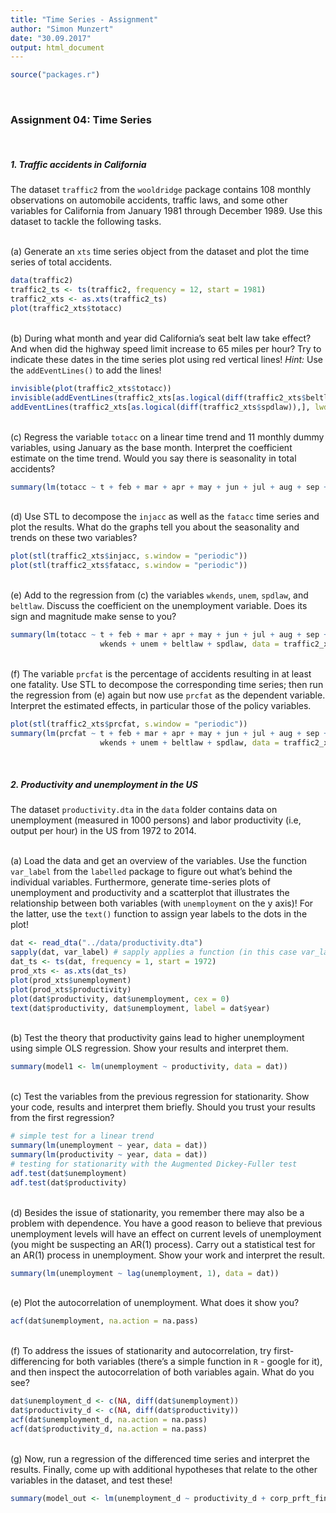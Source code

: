 ```yaml
---
title: "Time Series - Assignment"
author: "Simon Munzert"
date: "30.09.2017"
output: html_document
---
```



```r
source("packages.r")
```

<br>

### Assignment 04: Time Series

<br>

##### 1. Traffic accidents in California 

The dataset `traffic2` from the `wooldridge` package contains 108 monthly observations on automobile accidents, traffic laws, and some other variables for California from January 1981 through December 1989. Use this dataset to tackle the following tasks.

<br>
(a) Generate an `xts` time series object from the dataset and plot the time series of total accidents.

```r
data(traffic2)
traffic2_ts <- ts(traffic2, frequency = 12, start = 1981)
traffic2_xts <- as.xts(traffic2_ts)
plot(traffic2_xts$totacc)
```

<br>
(b) During what month and year did California's seat belt law take effect? And when did the highway speed limit increase to 65 miles per hour? Try to indicate these dates in the time series plot using red vertical lines! _Hint:_ Use the `addEventLines()` to add the lines!

```r
invisible(plot(traffic2_xts$totacc))
invisible(addEventLines(traffic2_xts[as.logical(diff(traffic2_xts$beltlaw)),], lwd = 2, col = "red"))
addEventLines(traffic2_xts[as.logical(diff(traffic2_xts$spdlaw)),], lwd = 2, col = "red")
```

<br>
(c) Regress the variable `totacc` on a linear time trend and 11 monthly dummy variables, using January as the base month. Interpret the coefficient estimate on the time trend. Would you say there is seasonality in total accidents?

```r
summary(lm(totacc ~ t + feb + mar + apr + may + jun + jul + aug + sep + oct + nov + dec, data = traffic2_xts))
```

<br>
(d) Use STL to decompose the `injacc` as well as the `fatacc` time series and plot the results. What do the graphs tell you about the seasonality and trends on these two variables?

```r
plot(stl(traffic2_xts$injacc, s.window = "periodic"))
plot(stl(traffic2_xts$fatacc, s.window = "periodic"))
```

<br>
(e) Add to the regression from (c) the variables `wkends`, `unem`, `spdlaw`, and `beltlaw`. Discuss the coefficient on the unemployment variable. Does its sign and magnitude make sense to you?

```r
summary(lm(totacc ~ t + feb + mar + apr + may + jun + jul + aug + sep + oct + nov + dec + 
                    wkends + unem + beltlaw + spdlaw, data = traffic2_xts))
```

<br>
(f) The variable `prcfat` is the percentage of accidents resulting in at least one fatality. Use STL to decompose the corresponding time series; then run the regression from (e) again but now use `prcfat` as the dependent variable. Interpret the estimated effects, in particular those of the policy variables. 


```r
plot(stl(traffic2_xts$prcfat, s.window = "periodic"))
summary(lm(prcfat ~ t + feb + mar + apr + may + jun + jul + aug + sep + oct + nov + dec + 
                    wkends + unem + beltlaw + spdlaw, data = traffic2_xts))
```




<br>

##### 2. Productivity and unemployment in the US

The dataset `productivity.dta` in the `data` folder contains data on unemployment (measured in 1000 persons) and labor productivity (i.e, output per hour) in the US from 1972 to 2014.

<br>
(a) Load the data and get an overview of the variables. Use the function `var_label` from the `labelled` package to figure out what's behind the individual variables. Furthermore, generate time-series plots of unemployment and productivity and a scatterplot that illustrates the relationship between both variables (with `unemployment` on the y axis)! For the latter, use the `text()` function to assign year labels to the dots in the plot!


```r
dat <- read_dta("../data/productivity.dta")
sapply(dat, var_label) # sapply applies a function (in this case var_label) to all elements (in this case columns) of an object)
dat_ts <- ts(dat, frequency = 1, start = 1972)
prod_xts <- as.xts(dat_ts)
plot(prod_xts$unemployment)
plot(prod_xts$productivity)
plot(dat$productivity, dat$unemployment, cex = 0)
text(dat$productivity, dat$unemployment, label = dat$year)
```

<br>
(b) Test the theory that productivity gains lead to higher unemployment using simple OLS regression. Show your results and interpret them.
  
```r
summary(model1 <- lm(unemployment ~ productivity, data = dat))
```

<br>
(c) Test the variables from the previous regression for stationarity. Show your code, results and interpret them briefly. Should you trust your results from the first regression?
  
```r
# simple test for a linear trend
summary(lm(unemployment ~ year, data = dat))
summary(lm(productivity ~ year, data = dat))
# testing for stationarity with the Augmented Dickey-Fuller test
adf.test(dat$unemployment)
adf.test(dat$productivity)
```

<br>
(d) Besides the issue of stationarity, you remember there may also be a problem with dependence. You have a good reason to believe that previous unemployment levels will have an effect on current levels of unemployment (you might be suspecting an AR(1) process). Carry out a statistical test for an AR(1) process in unemployment. Show your work and interpret the result.

```r
summary(lm(unemployment ~ lag(unemployment, 1), data = dat))
```

<br>
(e) Plot the autocorrelation of unemployment. What does it show you?

```r
acf(dat$unemployment, na.action = na.pass)
```

<br>
(f) To address the issues of stationarity and autocorrelation, try first-differencing for both variables (there's a simple function in `R` - google for it), and then inspect the autocorrelation of both variables again. What do you see?

```r
dat$unemployment_d <- c(NA, diff(dat$unemployment))
dat$productivity_d <- c(NA, diff(dat$productivity))
acf(dat$unemployment_d, na.action = na.pass)
acf(dat$productivity_d, na.action = na.pass)
```

<br>
(g) Now, run a regression of the differenced time series and interpret the results. Finally, come up with additional hypotheses that relate to the other variables in the dataset, and test these!

```r
summary(model_out <- lm(unemployment_d ~ productivity_d + corp_prft_finance, data = dat))
```



